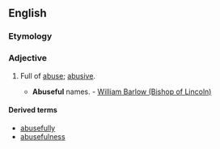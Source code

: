 ==English==

===Etymology===
{{suffix|abuse|ful}}

===Adjective===
{{en-adj}}

# {{rare}} Full of [[abuse]]; [[abusive]].
#*'''Abuseful''' names. - [[w:William Barlow (Bishop of Lincoln)|William Barlow (Bishop of Lincoln)]]

====Derived terms====
* [[abusefully]]
* [[abusefulness]]